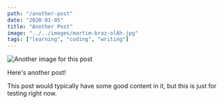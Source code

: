 ```yaml
---
path: "/another-post"
date: "2020-01-05"
title: "Another Post"
image: "../../images/martim-braz-olAh.jpg"
tags: ["learning", "coding", "writing"]
---
```


![Another image for this post](../../images/martim-braz-olAh.jpg)

Here's another post!

This post would typically have some good content in it, but this is just for testing right now.
